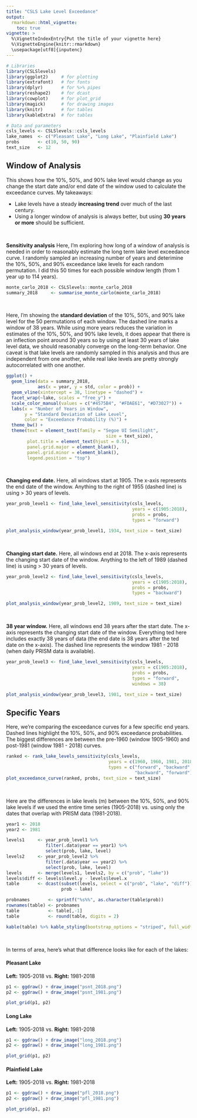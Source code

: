 ```yaml
---
title: "CSLS Lake Level Exceedance"
output: 
  rmarkdown::html_vignette:
    toc: true
vignette: >
  %\VignetteIndexEntry{Put the title of your vignette here}
  %\VignetteEngine{knitr::rmarkdown}
  \usepackage[utf8]{inputenc}
---
```


```r
# Libraries
library(CSLSlevels)
library(ggplot2)     # for plotting
library(extrafont)   # for fonts
library(dplyr)       # for %>% pipes
library(reshape2)    # for dcast
library(cowplot)     # for plot_grid
library(magick)      # for drawing images
library(knitr)       # for tables
library(kableExtra)  # for tables

# Data and parameters
csls_levels <- CSLSlevels::csls_levels
lake_names  <- c("Pleasant Lake", "Long Lake", "Plainfield Lake")
probs       <- c(10, 50, 90)
text_size   <- 12
```

## Window of Analysis

This shows how the 10%, 50%, and 90% lake level would change as you change the
start date and/or end date of the window used to calculate the exceedance
curves. My takeaways:

* Lake levels have a steady **increasing trend** over much of the last century.
* Using a longer window of analysis is always better, but using **30 years or more**
should be sufficient.

<br>

**Sensitivity analysis** Here, I'm exploring how long of a window of
analysis is needed in order to reasonably estimate the long term lake level
exceedance curve. I randomly sampled an increasing number of years and
deterimine the 10%, 50%, and 90% exceedance lake levels for each random
permutation. I did this 50 times for each possible window length (from 1 year up to 114
years).

```r
monte_carlo_2018 <- CSLSlevels::monte_carlo_2018
summary_2018     <- summarise_monte_carlo(monte_carlo_2018)
```

<br>

Here, I'm showing the **standard deviation** of the 10%, 50%, and 90% lake level
for the 50 permutations of each window. The dashed line marks a window of 38
years. While using more years reduces the variation in estimates of the 10%,
50%, and 90% lake levels, it does appear that there is an inflection point
around 30 years so by using at least 30 years of lake level data,
we should reasonably converge on the long-term behavior. One caveat is that lake
levels are randomly sampled in this analysis and thus are independent from one
another, while real lake levels are pretty strongly autocorrelated with one
another.

```r
ggplot() +
  geom_line(data = summary_2018,
            aes(x = year, y = std, color = prob)) +
  geom_vline(xintercept = 38, linetype = "dashed") +
  facet_wrap(~lake, scales = "free_y") +
  scale_color_manual(values = c("#4575B4", "#FDAE61", "#D73027")) +
  labs(x = "Number of Years in Window",
       y = "Standard Deviation of Lake Level",
       color = "Exceedance Probability (%)") +
  theme_bw() +
  theme(text = element_text(family = "Segoe UI Semilight",
                                      size = text_size),
        plot.title = element_text(hjust = 0.5),
        panel.grid.major = element_blank(),
        panel.grid.minor = element_blank(),
        legend.position = "top")
```

<br>

**Changing end date.** Here, all windows start at 1905. The x-axis represents
the end date of the window. Anything to the right of 1955 (dashed line) is using
> 30 years of levels.

```r
year_prob_level1 <- find_lake_level_sensitivity(csls_levels, 
                                                years = c(1905:2018), 
                                                probs = probs,
                                                types = "forward")

plot_analysis_window(year_prob_level1, 1934, text_size = text_size)
```

<br> 

**Changing start date.** Here, all windows end at 2018. The x-axis represents
the changing start date of the window. Anything to the left of 1989 (dashed
line) is using > 30 years of levels.

```r
year_prob_level2 <- find_lake_level_sensitivity(csls_levels, 
                                                years = c(1905:2018), 
                                                probs = probs,
                                                types = "backward")

plot_analysis_window(year_prob_level2, 1989, text_size = text_size)
```

<br> 

**38 year window.** Here, all windows end 38 years after the start date. The
x-axis represents the changing start date of the window. Everything ted here
includes exactly 38 years of data (the end date is 38 years after the ted
date on the x-axis). The dashed line represents the window 1981 - 2018 (when
daily PRISM data is available).

```r
year_prob_level3 <- find_lake_level_sensitivity(csls_levels, 
                                                years = c(1905:2018), 
                                                probs = probs,
                                                types = "forward", 
                                                windows = 38)

plot_analysis_window(year_prob_level3, 1981, text_size = text_size)
```

## Specific Years

Here, we're comparing the exceedance curves for a few specific end years. Dashed
lines highlight the 10%, 50%, and 90% exceedance probabilities. The biggest
differences are between the pre-1960 (window 1905-1960) and post-1981 (window 1981 - 2018) curves.

```r
ranked <- rank_lake_levels_sensitivity(csls_levels, 
                                       years = c(1960, 1960, 1981, 2018), 
                                       types = c("forward", "backward",
                                                 "backward", "forward"))
plot_exceedance_curve(ranked, probs, text_size = text_size)
```

<br>

Here are the differences in lake levels (m) between the 10%, 50%, and 90% lake
levels if we used the entire time series (1905-2018) vs. using only the dates 
that overlap with PRISM data (1981-2018).

```r
year1 <- 2018
year2 <- 1981

levels1     <- year_prob_level1 %>%
               filter(.data$year == year1) %>%
               select(prob, lake, level)
levels2     <- year_prob_level2 %>%
               filter(.data$year == year2) %>%
               select(prob, lake, level)
levels      <- merge(levels1, levels2, by = c("prob", "lake"))
levels$diff <- levels$level.y - levels$level.x
table       <- dcast(subset(levels, select = c("prob", "lake", "diff")), 
                     prob ~ lake)

probnames       <- sprintf("%s%%", as.character(table$prob))
rownames(table) <- probnames
table           <- table[,-1]
table           <- round(table, digits = 2)

kable(table) %>% kable_styling(bootstrap_options = "striped", full_width = F)
```

<br>

In terms of area, here's what that difference looks like for each of the lakes:

#### Pleasant Lake 
**Left:** 1905-2018 vs. **Right:** 1981-2018
```r
p1 <- ggdraw() + draw_image("psnt_2018.png")
p2 <- ggdraw() + draw_image("psnt_1981.png")

plot_grid(p1, p2)
```

#### Long Lake 
**Left:** 1905-2018 vs. **Right:** 1981-2018
```r
p1 <- ggdraw() + draw_image("long_2018.png")
p2 <- ggdraw() + draw_image("long_1981.png")

plot_grid(p1, p2)
```

#### Plainfield Lake 
**Left:** 1905-2018 vs. **Right:** 1981-2018
```r
p1 <- ggdraw() + draw_image("pfl_2018.png")
p2 <- ggdraw() + draw_image("pfl_1981.png")

plot_grid(p1, p2)
```
